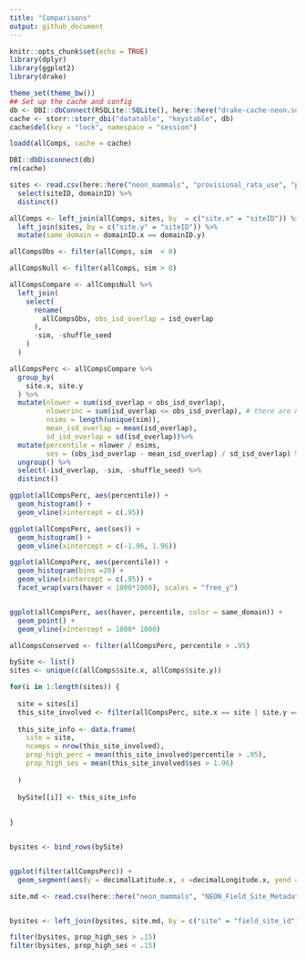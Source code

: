 ```yaml
---
title: "Comparisons"
output: github_document
---
```


```r
knitr::opts_chunk$set(echo = TRUE)
library(dplyr)
library(ggplot2)
library(drake)

theme_set(theme_bw())
## Set up the cache and config
db <- DBI::dbConnect(RSQLite::SQLite(), here::here("drake-cache-neon.sqlite"))
cache <- storr::storr_dbi("datatable", "keystable", db)
cache$del(key = "lock", namespace = "session")

loadd(allComps, cache = cache)

DBI::dbDisconnect(db)
rm(cache)

sites <- read.csv(here::here("neon_mammals", "provisional_rata_use", "provisional_processed_rata.csv")) %>%
  select(siteID, domainID) %>%
  distinct()

allComps <- left_join(allComps, sites, by  = c("site.x" = "siteID")) %>%
  left_join(sites, by = c("site.y" = "siteID")) %>%
  mutate(same_domain = domainID.x == domainID.y)

```

```r

allCompsObs <- filter(allComps, sim  < 0)

allCompsNull <- filter(allComps, sim > 0)

allCompsCompare <- allCompsNull %>%
  left_join(
    select(
      rename(
        allCompsObs, obs_isd_overlap = isd_overlap
      ),
      -sim, -shuffle_seed
    )
  )

allCompsPerc <- allCompsCompare %>%
  group_by(
    site.x, site.y
  ) %>%
  mutate(nlower = sum(isd_overlap < obs_isd_overlap),
         nlowerinc = sum(isd_overlap <= obs_isd_overlap), # there are no ties so far
         nsims = length(unique(sim)),
         mean_isd_overlap = mean(isd_overlap),
         sd_isd_overlap = sd(isd_overlap))%>%
  mutate(percentile = nlower / nsims,
         ses = (obs_isd_overlap - mean_isd_overlap) / sd_isd_overlap) %>%
  ungroup() %>%
  select(-isd_overlap, -sim, -shuffle_seed) %>%
  distinct()

ggplot(allCompsPerc, aes(percentile)) +
  geom_histogram() +
  geom_vline(xintercept = c(.95)) 

ggplot(allCompsPerc, aes(ses)) +
  geom_histogram() +
  geom_vline(xintercept = c(-1.96, 1.96)) 

ggplot(allCompsPerc, aes(percentile)) +
  geom_histogram(bins =20) +
  geom_vline(xintercept = c(.95)) +
  facet_wrap(vars(haver < 1000*1000), scales = "free_y")


ggplot(allCompsPerc, aes(haver, percentile, color = same_domain)) +
  geom_point() +
  geom_vline(xintercept = 1000* 1000)
```


```r

allCompsConserved <- filter(allCompsPerc, percentile > .95)

```


```r

bySite <- list()
sites <- unique(c(allComps$site.x, allComps$site.y))

for(i in 1:length(sites)) {
  
  site = sites[i]
  this_site_involved <- filter(allCompsPerc, site.x == site | site.y == site )
  
  this_site_info <- data.frame(
    site = site,
    ncomps = nrow(this_site_involved),
    prop_high_perc = mean(this_site_involved$percentile > .95),
    prop_high_ses = mean(this_site_involved$ses > 1.96)
    
  ) 
  
  bySite[[i]] <- this_site_info
  
  
}


bysites <- bind_rows(bySite)


ggplot(filter(allCompsPerc)) +
  geom_segment(aes(y = decimalLatitude.x, x =decimalLongitude.x, yend = decimalLatitude.y, xend = decimalLongitude.y, color = percentile >.95)) +  geom_label(aes(y = decimalLatitude.x, x = decimalLongitude.x, label = site.x)) + geom_label(aes(y = decimalLatitude.y, x=decimalLongitude.y, label = site.y))

site.md <- read.csv(here::here("neon_mammals", "NEON_Field_Site_Metadata_20210226_0.csv"))


bysites <- left_join(bysites, site.md, by = c("site" = "field_site_id"))

filter(bysites, prop_high_ses > .15)
filter(bysites, prop_high_ses < .15)

```
